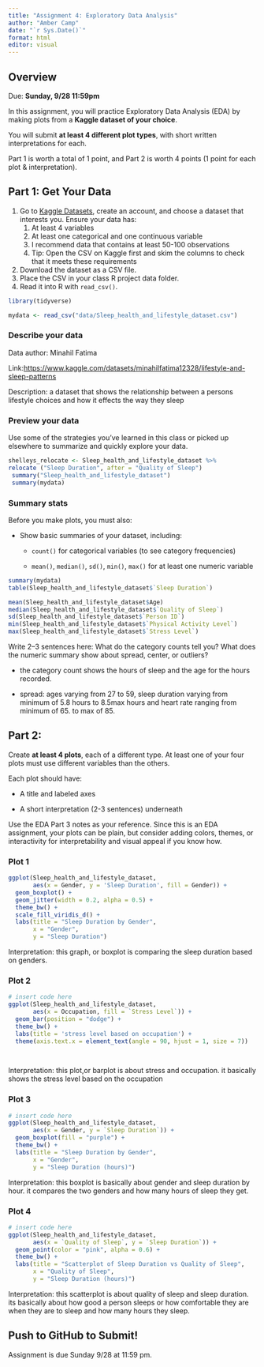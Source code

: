 ```yaml
---
title: "Assignment 4: Exploratory Data Analysis"
author: "Amber Camp"
date: "`r Sys.Date()`"
format: html
editor: visual
---
```


## Overview

Due: **Sunday, 9/28 11:59pm**

In this assignment, you will practice Exploratory Data Analysis (EDA) by making plots from a **Kaggle dataset of your choice**.

You will submit **at least 4 different plot types**, with short written interpretations for each.

Part 1 is worth a total of 1 point, and Part 2 is worth 4 points (1 point for each plot & interpretation).

## Part 1: Get Your Data

1.  Go to [Kaggle Datasets](https://www.kaggle.com/datasets), create an account, and choose a dataset that interests you. Ensure your data has:
    1.  At least 4 variables
    2.  At least one categorical and one continuous variable
    3.  I recommend data that contains at least 50-100 observations
    4.  Tip: Open the CSV on Kaggle first and skim the columns to check that it meets these requirements
2.  Download the dataset as a CSV file.
3.  Place the CSV in your class R project data folder.
4.  Read it into R with `read_csv()`.

```r
library(tidyverse)

mydata <- read_csv("data/Sleep_health_and_lifestyle_dataset.csv")
```

### Describe your data

Data author: Minahil Fatima

Link:<https://www.kaggle.com/datasets/minahilfatima12328/lifestyle-and-sleep-patterns>

Description: a dataset that shows the relationship between a persons lifestyle choices and how it effects the way they sleep

### Preview your data

Use some of the strategies you've learned in this class or picked up elsewhere to summarize and quickly explore your data.

```r

shelleys_relocate <- Sleep_health_and_lifestyle_dataset %>%
relocate ("Sleep Duration", after = "Quality of Sleep")
 summary("Sleep_health_and_lifestyle_dataset")
 summary(mydata)


```

### Summary stats

Before you make plots, you must also:

-   Show basic summaries of your dataset, including:

    -   `count()` for categorical variables (to see category frequencies)

    -   `mean()`, `median()`, `sd()`, `min()`, `max()` for at least one numeric variable

```r
summary(mydata)
table(Sleep_health_and_lifestyle_dataset$`Sleep Duration`)

mean(Sleep_health_and_lifestyle_dataset$Age)
median(Sleep_health_and_lifestyle_dataset$`Quality of Sleep`)
sd(Sleep_health_and_lifestyle_dataset$`Person ID`)
min(Sleep_health_and_lifestyle_dataset$`Physical Activity Level`)
max(Sleep_health_and_lifestyle_dataset$`Stress Level`)
```

Write 2–3 sentences here: What do the category counts tell you? What does the numeric summary show about spread, center, or outliers?

-   the category count shows the hours of sleep and the age for the hours recorded.

-   spread: ages varying from 27 to 59, sleep duration varying from minimum of 5.8 hours to 8.5max hours and heart rate ranging from minimum of 65. to max of 85.

## Part 2:

Create **at least 4 plots**, each of a different type. At least one of your four plots must use different variables than the others.

Each plot should have:

-   A title and labeled axes

-   A short interpretation (2-3 sentences) underneath

Use the EDA Part 3 notes as your reference. Since this is an EDA assignment, your plots can be plain, but consider adding colors, themes, or interactivity for interpretability and visual appeal if you know how.

### Plot 1

```r
ggplot(Sleep_health_and_lifestyle_dataset, 
       aes(x = Gender, y = 'Sleep Duration', fill = Gender)) +
  geom_boxplot() +
  geom_jitter(width = 0.2, alpha = 0.5) +
  theme_bw() +
  scale_fill_viridis_d() +
  labs(title = "Sleep Duration by Gender",
       x = "Gender",
       y = "Sleep Duration")

```

Interpretation: this graph, or boxplot is comparing the sleep duration based on genders.

### Plot 2

```r
# insert code here
ggplot(Sleep_health_and_lifestyle_dataset, 
       aes(x = Occupation, fill = `Stress Level`)) +
  geom_bar(position = "dodge") +
  theme_bw() +
  labs(title = 'stress level based on occupation') +
  theme(axis.text.x = element_text(angle = 90, hjust = 1, size = 7))

  

```

Interpretation: this plot,or barplot is about stress and occupation. it basically shows the stress level based on the occupation

### Plot 3

```r
# insert code here
ggplot(Sleep_health_and_lifestyle_dataset, 
       aes(x = Gender, y = `Sleep Duration`)) +
  geom_boxplot(fill = "purple") +
  theme_bw() +
  labs(title = "Sleep Duration by Gender",
       x = "Gender",
       y = "Sleep Duration (hours)")


```

Interpretation: this boxplot is basically about gender and sleep duration by hour. it compares the two genders and how many hours of sleep they get.

### Plot 4

```r
# insert code here
ggplot(Sleep_health_and_lifestyle_dataset, 
       aes(x = `Quality of Sleep`, y = `Sleep Duration`)) +
  geom_point(color = "pink", alpha = 0.6) +
  theme_bw() +
  labs(title = "Scatterplot of Sleep Duration vs Quality of Sleep",
       x = "Quality of Sleep",
       y = "Sleep Duration (hours)")
```

Interpretation: this scatterplot is about quality of sleep and sleep duration. its basically about how good a person sleeps or how comfortable they are when they are to sleep and how many hours they sleep.

## Push to GitHub to Submit!

Assignment is due Sunday 9/28 at 11:59 pm.
